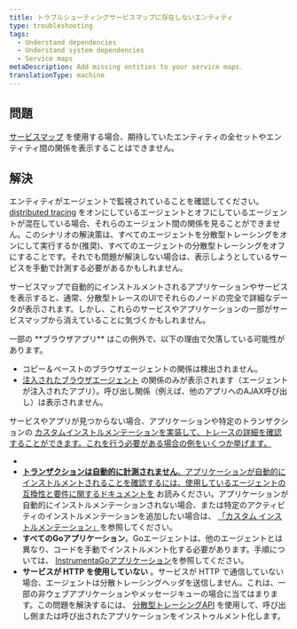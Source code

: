 ```yaml
---
title: トラブルシューティングサービスマップに存在しないエンティティ
type: troubleshooting
tags:
  - Understand dependencies
  - Understand system dependencies
  - Service maps
metaDescription: Add missing entities to your service maps.
translationType: machine
---
```


## 問題

[サービスマップ](/docs/understand-dependencies/understand-system-dependencies/service-maps/service-maps-new-relic-one) を使用する場合、期待していたエンティティの全セットやエンティティ間の関係を表示することはできません。

## 解決

エンティティがエージェントで監視されていることを確認してください。 [distributed tracing](/docs/apm/distributed-tracing/getting-started/introduction-distributed-tracing) をオンにしているエージェントとオフにしているエージェントが混在している場合、それらのエージェント間の関係を見ることができません。このシナリオの解決策は、すべてのエージェントを分散型トレーシングをオンにして実行するか(推奨)、すべてのエージェントの分散型トレーシングをオフにすることです。それでも問題が解決しない場合は、表示しようとしているサービスを手動で計測する必要があるかもしれません。

サービスマップで自動的にインストルメントされるアプリケーションやサービスを表示すると、通常、分散型トレースのUIでそれらのノードの完全で詳細なデータが表示されます。しかし、これらのサービスやアプリケーションの一部がサービスマップから消えていることに気づくかもしれません。

<Callout variant="tip">
  一部の **ブラウザアプリ** はこの例外で、以下の理由で欠落している可能性があります。

  * コピー＆ペーストのブラウザエージェントの関係は検出されません。
  * [注入されたブラウザエージェント](/docs/browser/new-relic-browser/installation/install-new-relic-browser-agent#options) の関係のみが表示されます（エージェントが注入されたアプリ）。呼び出し関係（例えば、他のアプリへのAJAX呼び出し）は表示されません。
</Callout>

サービスやアプリが見つからない場合、アプリケーションや特定のトランザクションの [カスタムインストルメンテーションを実装して、トレースの詳細を確認することができます。これを行う必要がある場合の例をいくつか挙げます。](/docs/apm/distributed-tracing/enable-configure/enable-distributed-tracing#agent-apis)

[](/docs/apm/distributed-tracing/enable-configure/enable-distributed-tracing#agent-apis)

* [](/docs/apm/distributed-tracing/enable-configure/enable-distributed-tracing#agent-apis)
* [**トランザクションは自動的に計測されません**。アプリケーションが自動的にインストルメントされることを確認するには、使用しているエージェントの ](/docs/apm/distributed-tracing/enable-configure/enable-distributed-tracing#agent-apis)[互換性と要件に関するドキュメントを](/docs/apm/new-relic-apm/getting-started/introduction-apm) お読みください。アプリケーションが自動的にインストルメンテーションされない場合、または特定のアクティビティのインストルメンテーションを追加したい場合は、 [「カスタム インストルメンテーション」](/docs/apm/agents/manage-apm-agents/agent-data/custom-instrumentation/#implementing)を参照してください。
* **すべてのGoアプリケーション**。Goエージェントは、他のエージェントとは異なり、コードを手動でインストルメント化する必要があります。手順については、 [InstrumentaGoアプリケーション](/docs/agents/go-agent/instrumentation/instrument-go-transactions)を参照してください。
* **サービスが HTTP を使用していない** 。サービスが HTTP で通信していない場合、エージェントは分散トレーシングヘッダを送信しません。これは、一部の非ウェブアプリケーションやメッセージキューの場合に当てはまります。この問題を解決するには、 [分散型トレーシングAPI](/docs/apm/distributed-tracing/enable-configure/enable-distributed-tracing#agent-apis) を使用して、呼び出し側または呼び出されたアプリケーションをインストゥルメント化します。
